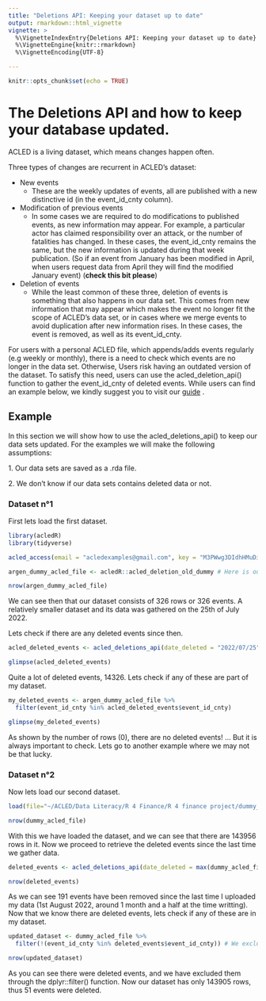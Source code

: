 ```yaml
---
title: "Deletions API: Keeping your dataset up to date"
output: rmarkdown::html_vignette
vignette: >
  %\VignetteIndexEntry{Deletions API: Keeping your dataset up to date}
  %\VignetteEngine{knitr::rmarkdown}
  %\VignetteEncoding{UTF-8}

---
```


```r
knitr::opts_chunk$set(echo = TRUE)
```

# The Deletions API and how to keep your database updated.

ACLED is a living dataset, which means changes happen often.

Three types of changes are recurrent in ACLED's dataset:

-   New events
    -   These are the weekly updates of events, all are published with a new distinctive id (in the event_id_cnty column).
-   Modification of previous events
    -   In some cases we are required to do modifications to published events, as new information may appear. For example, a particular actor has claimed responsibility over an attack, or the number of fatalities has changed. In these cases, the event_id_cnty remains the same, but the new information is updated during that week publication. (So if an event from January has been modified in April, when users request data from April they will find the modified January event) (**check this bit please**)
-   Deletion of events
    -   While the least common of these three, deletion of events is something that also happens in our data set. This comes from new information that may appear which makes the event no longer fit the scope of ACLED's data set, or in cases where we merge events to avoid duplication after new information rises. In these cases, the event is removed, as well as its event_id_cnty.

For users with a personal ACLED file, which appends/adds events regularly (e.g weekly or monthly), there is a need to check which events are no longer in the data set. Otherwise, Users risk having an outdated version of the dataset. To satisfy this need, users can use the acled_deletion_api() function to gather the event_id_cnty of deleted events. While users can find an example below, we kindly suggest you to visit our [guide](https://acleddata.com/download/35179/) .

## Example

In this section we will show how to use the acled_deletions_api() to keep our data sets updated. For the examples we will make the following assumptions:

1\. Our data sets are saved as a .rda file.

2\. We don't know if our data sets contains deleted data or not.

### Dataset n°1

First lets load the first dataset.

```r

library(acledR)
library(tidyverse)

acled_access(email = "acledexamples@gmail.com", key = "M3PWwg3DIdhHMuDiilp5") #  This is an example, you will need to input your credentials.

argen_dummy_acled_file <- acledR::acled_deletion_old_dummy # Here is our old personal ACLED dataset

nrow(argen_dummy_acled_file)

```

We can see then that our dataset consists of 326 rows or 326 events. A relatively smaller dataset and its data was gathered on the 25th of July 2022.

Lets check if there are any deleted events since then.

```r

acled_deleted_events <- acled_deletions_api(date_deleted = "2022/07/25")

glimpse(acled_deleted_events)
```

Quite a lot of deleted events, 14326. Lets check if any of these are part of my dataset.

```r

my_deleted_events <- argen_dummy_acled_file %>%
  filter(event_id_cnty %in% acled_deleted_events$event_id_cnty)

glimpse(my_deleted_events)

```

As shown by the number of rows (0), there are no deleted events! ... But it is always important to check. Lets go to another example where we may not be that lucky.

### Dataset n°2

Now lets load our second dataset.

```r

load(file="~/ACLED/Data Literacy/R 4 Finance/R 4 finance project/dummy_acled_file.rda") # Here is our personal ACLED dataset

nrow(dummy_acled_file)

```

With this we have loaded the dataset, and we can see that there are 143956 rows in it. Now we proceed to retrieve the deleted events since the last time we gather data.

```r

deleted_events <- acled_deletions_api(date_deleted = max(dummy_acled_file$timestamp)) # We are using the largest Unix timestamp as that is the last time we gathered data. 

nrow(deleted_events)

```

As we can see 191 events have been removed since the last time I uploaded my data (1st August 2022, around 1 month and a half at the time writting). Now that we know there are deleted events, lets check if any of these are in my dataset.

```r

updated_dataset <- dummy_acled_file %>%
  filter(!(event_id_cnty %in% deleted_events$event_id_cnty)) # We exclude every event_id_cnty that also appears in the deleted_events result

nrow(updated_dataset)
```

As you can see there were deleted events, and we have excluded them through the dplyr::filter() function. Now our dataset has only 143905 rows, thus 51 events were deleted.
